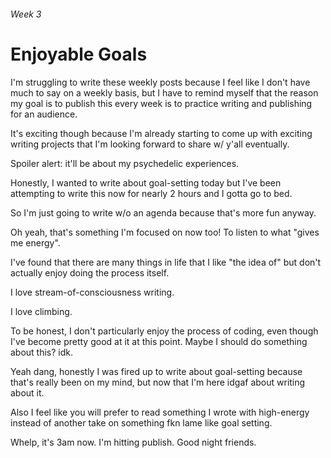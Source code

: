 ###### Week 3

# Enjoyable Goals

I'm struggling to write these weekly posts because I feel like I don't have much to say on a weekly basis, but I have to remind myself that the reason my goal is to publish this every week is to practice writing and publishing for an audience.

It's exciting though because I'm already starting to come up with exciting writing projects that I'm looking forward to share w/ y'all eventually.

Spoiler alert: it'll be about my psychedelic experiences.

Honestly, I wanted to write about goal-setting today but I've been attempting to write this now for nearly 2 hours and I gotta go to bed.

So I'm just going to write w/o an agenda because that's more fun anyway.

Oh yeah, that's something I'm focused on now too! To listen to what "gives me energy".

I've found that there are many things in life that I like "the idea of" but don't actually enjoy doing the process itself.

I love stream-of-consciousness writing.

I love climbing.

To be honest, I don't particularly enjoy the process of coding, even though I've become pretty good at it at this point. Maybe I should do something about this? idk.

Yeah dang, honestly I was fired up to write about goal-setting because that's really been on my mind, but now that I'm here idgaf about writing about it.

Also I feel like you will prefer to read something I wrote with high-energy instead of another take on something fkn lame like goal setting.

Whelp, it's 3am now. I'm hitting publish. Good night friends.
